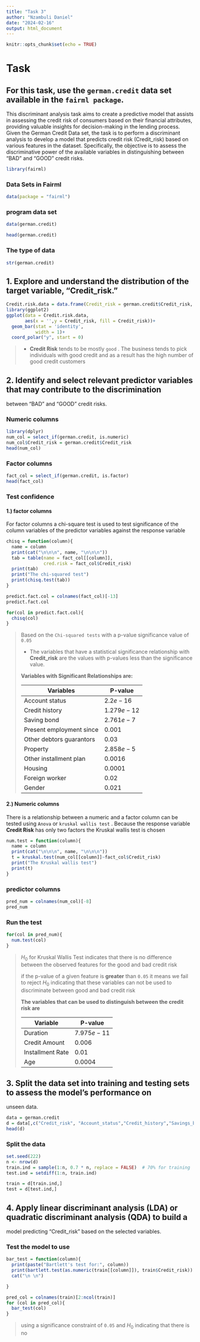 ```yaml
---
title: "Task 3"
author: "Nzambuli Daniel"
date: "2024-02-16"
output: html_document
---
```


```r
knitr::opts_chunk$set(echo = TRUE)
```

# Task

## For this task, use the `german.credit` data set available in the `fairml package`.

This discriminant analysis task aims to create a predictive model that assists in assessing the credit risk of consumers based on their financial attributes, providing valuable insights for decision-making in the lending process. Given the German Credit Data set, the task is to perform a discriminant analysis to develop a model that predicts credit risk (Credit_risk) based on various features in the dataset. Specifically, the objective is to assess the discriminative power of the available variables in distinguishing between "BAD" and "GOOD" credit risks.

```r
library(fairml)
```

### Data Sets in Fairml

```r
data(package = "fairml")
```

### program data set

```r
data(german.credit)
```

```r
head(german.credit)
```

### The type of data

```r
str(german.credit)
```

## 1. Explore and understand the distribution of the target variable, "Credit_risk."

```r
Credit.risk.data = data.frame(Credit_risk = german.credit$Credit_risk, Count = rep(1, nrow(german.credit)))
library(ggplot2)
ggplot(data = Credit.risk.data,
       aes(x = '',y = Credit_risk, fill = Credit_risk))+
  geom_bar(stat = 'identity',
           width = 1)+
  coord_polar("y", start = 0)
```

> -   **Credit Risk** tends to be mostly `good` . The business tends to pick individuals with good credit and as a result has the high number of good credit customers

## 2. Identify and select relevant predictor variables that may contribute to the discrimination

between "BAD" and "GOOD" credit risks.

### Numeric columns

```r
library(dplyr)
num_col = select_if(german.credit, is.numeric)
num_col$Credit_risk = german.credit$Credit_risk
head(num_col)
```

### Factor columns

```r
fact_col = select_if(german.credit, is.factor)
head(fact_col)
```

### Test confidence

#### 1.) factor columns

For factor columns a chi-square test is used to test significance of the column variables of the predictor variables against the response variable

```r
chisq = function(column){
  name = column
  print(cat("\n\n\n", name, "\n\n\n"))
  tab = table(name = fact_col[[column]],
              cred.risk = fact_col$Credit_risk)
  print(tab)
  print("The chi-squared test")
  print(chisq.test(tab))
}
```

```r
predict.fact.col = colnames(fact_col)[-13]
predict.fact.col
```

```r
for(col in predict.fact.col){
  chisq(col)
}
```

> Based on the `Chi-squared tests` with a p-value significance value of `0.05`
>
> -   The variables that have a statistical significance relationship with **Credit_risk** are the values with p-values less than the significance value.
>
> **Variables with Significant Relationships are:**
>
> | Variables                | P-value     |
> |--------------------------|-------------|
> | Account status           | $2.2e-16$   |
> | Credit history           | $1.279e-12$ |
> | Saving bond              | $2.761e-7$  |
> | Present employment since | $0.001$     |
> | Other debtors guarantors | $0.03$      |
> | Property                 | $2.858e-5$  |
> | Other installment plan   | $0.0016$    |
> | Housing                  | $0.0001$    |
> | Foreign worker           | $0.02$      |
> | Gender                   | $0.021$     |

#### 2.) Numeric columns

There is a relationship between a numeric and a factor column can be tested using `Anova` or `kruskal wallis test` . Because the response variable **Credit Risk** has only two factors the Kruskal wallis test is chosen

```r
num.test = function(column){
  name = column
  print(cat("\n\n\n", name, "\n\n\n"))
  t = kruskal.test(num_col[[column]]~fact_col$Credit_risk)
  print("The Kruskal wallis test")
  print(t)
}
```

### predictor columns

```r
pred_num = colnames(num_col)[-8]
pred_num
```

### Run the test

```r
for(col in pred_num){
  num.test(col)
}
```

> $H_0$ for Kruskal Wallis Test indicates that there is no difference between the observed features for the good and bad credit risk
>
> if the p-value of a given feature is **greater** than `0.05` it means we fail to reject $H_0$ indicating that these variables can not be used to discriminate between good and bad credit risk
>
> **The variables that can be used to distinguish between the credit risk are**
>
> | Variable         | P-value     |
> |------------------|-------------|
> | Duration         | $7.975e-11$ |
> | Credit Amount    | $0.006$     |
> | Installment Rate | $0.01$      |
> | Age              | $0.0004$    |

## 3. Split the data set into training and testing sets to assess the model's performance on

unseen data.

```r
data = german.credit
d = data[,c("Credit_risk", "Account_status","Credit_history","Savings_bonds","Present_employment_since","Other_debtors_guarantors","Property","Other_installment_plans","Housing","Foreign_worker","Gender", "Duration","Credit_amount", "Installment_rate", "Age")]
head(d)
```

### Split the data

```r
set.seed(222)
n <- nrow(d)
train.ind = sample(1:n, 0.7 * n, replace = FALSE)  # 70% for training
test.ind = setdiff(1:n, train.ind)

train = d[train.ind,]
test = d[test.ind,]
```

## 4. Apply linear discriminant analysis (LDA) or quadratic discriminant analysis (QDA) to build a

model predicting "Credit_risk" based on the selected variables.

### Test the model to use

```r
bar_test = function(column){
  print(paste("Bartlett's test for:", column))
  print(bartlett.test(as.numeric(train[[column]]), train$Credit_risk))
  cat("\n \n")

}
```

```r
pred_col = colnames(train)[2:ncol(train)]
for (col in pred_col){
  bar_test(col)
}
```

> using a significance constraint of `0.05` and $H_0$ indicating that there is no
